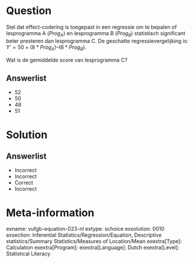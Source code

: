 Question
========

Stel dat effect-codering is toegepast in een regressie om te bepalen of lesprogramma A ($Prog_{A}$) en lesprogramma B ($Prog_{B}$) statistisch significant beter presteren dan lesprogramma C. De geschatte regressievergelijking is: $Y’ = 50+(8*Prog_{A})–(6*Prog_{B})$.

Wat is de gemiddelde score van lesprogramma C?
  
Answerlist
----------
* 52
* 50
* 48
* 51

Solution
========

Answerlist
----------
* Incorrect
* Incorrect
* Correct
* Incorrect

Meta-information
================
exname: vufgb-equation-023-nl
extype: schoice
exsolution: 0010
exsection: Inferential Statistics/Regression/Equation, Descriptive statistics/Summary Statistics/Measures of Location/Mean
exextra[Type]: Calculation
exextra[Program]: 
exextra[Language]: Dutch
exextra[Level]: Statistical Literacy
